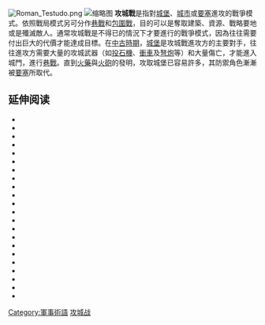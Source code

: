 {{Redirect2|围城|其他含义|围城 (消歧义)}}
{{unreferenced|time=2015-05-24T06:37:32+00:00}}
[[File:Roman_Testudo.png|thumb]]
[[File:Flickr_-_archer10_(Dennis)_-_China-7019.jpg|缩略图]]
'''攻城戰'''是指對[[城堡|城堡]]、[[城市|城市]]或[[要塞|要塞]]進攻的戰爭模式。依照戰局模式另可分作[[巷戰|巷戰]]和[[包圍戰|包圍戰]]，目的可以是奪取建築、資源、戰略要地或是殲滅敵人。通常攻城戰是不得已的情況下才要進行的戰爭模式，因為往往需要付出巨大的代價才能達成目標。在[[中古時期|中古時期]]，[[城堡|城堡]]是攻城戰進攻方的主要對手，往往進攻方需要大量的攻城武器（如[[投石機|投石機]]、[[衝車|衝車]]及[[弩炮|弩炮]]等）和大量傷亡，才能進入城門，進行[[巷戰|巷戰]]。直到[[火藥|火藥]]與[[火砲|火砲]]的發明，攻取城堡已容易許多，其防禦角色漸漸被[[要塞|要塞]]所取代。

==延伸阅读==
* {{Cite book |last=Alchon |first=Suzanne Austin |year=2003 |title=A pest in the land: new world epidemics in a global perspective |publisher=University of New Mexico Press |page=21 |isbn=0-8263-2871-7 |url=https://books.google.com/books?id=YiHHnV08ebkC&pg=PA21 |access-date=2021-10-16 |archive-date=2019-04-01 |archive-url=https://web.archive.org/web/20190401101639/https://books.google.com/books?id=YiHHnV08ebkC&pg=PA21 |dead-url=no }}
* {{Cite book|last=Baldock |first=Thomas Stanford |year=1809 |title=Cromwell as a Soldier |publisher=K. Paul, Trench, Trübner & Company |pages=[https://books.google.com/books?id=x_ooAAAAYAAJ&pg=PA515 515–520]}}
* {{cite book|last=Beevor |first=Antony |author-link=Antony Beevor |year=2002 |title=Berlin: The Downfall 1945 |url=https://archive.org/details/berlindownfall190000beev |publisher=Viking-Penguin Books |isbn=0-670-88695-5}}
* {{cite book|last=Firth |first=C. H. |year=1902 |author-link=Charles Harding Firth |title=Cromwell's Army: A History of the English Soldier During the Civil Wars, the Commonwealth and the Protectorate|location=Sussex |publisher=Methurn & Company |url=https://archive.org/details/cromwellsarmyhis00firtuoft |page=[https://archive.org/stream/cromwellsarmyhis00firtuoft#page/n43/mode/1up 29]}}
* {{cite book |last=Ebrey |first=Walthall, Palais |year=2006 |title=East Asia: A Cultural, Social, and Political History |url=https://archive.org/details/eastasiacultural00ebre_0 |url-access=registration |location=Boston |publisher=Houghton Mifflin Company|isbn=<!--????-->}}
* {{cite book|last1=Fletcher |first1=Banister |last2=Cruickshank|first2=Dan |year=1996 |title=Sir Banister Fletcher's A History of Architecture|url=https://archive.org/details/historyarchitect1905flet |url-access=limited |edition=20th |publisher=Architectural Press |page=[https://archive.org/details/historyarchitect1905flet/page/n71 20] |isbn=0-7506-2267-9}}
* {{cite book|last=Grousset |first=René |year=1970 |title=The Empire of the Steppes: A History of Central Asia |publisher=Rutgers University Press |page=[https://archive.org/details/empireofsteppes00grou/page/362 362] |isbn=0-8135-1304-9 |url=https://archive.org/details/empireofsteppes00grou|url-access=registration }}
* {{cite book|last=Hoskin |first=John, Carol Howland |year=2006 |title=Vietnam |publisher=New Holland Publishers |page=105 |isbn=978-1-84537-551-5|url=https://books.google.com/books?id=ZHn_8ihziN8C&pg=PA105}}
* {{cite book|last=Stewart |first=William |year=1998 |title=Dictionary of images and symbols in counselling |edition=1st |publisher=Jessica Kingsley |isbn=1-85302-351-5 |page=[https://books.google.com/books?id=GGJmFIf6mtIC&pg=PA105 105]}}
* {{cite book|last=Morocco |first=John |year=1984 |title=Thunder from Above: Air War, 1941–1968 |location=Boston |publisher=Boston Publishing Company}}
* {{cite book|last=Needham |first=Joseph |year=1986 |title=Science and Civilization in China |volume=4 |issue=2 |location=Taipei |publisher=Caves Books Ltd}}
* {{cite book|last=Needham |first=Joseph |year=1986 |title=Science and Civilization in China |volume=5 |issue=6 |location=Taiepi |publisher=Caves Books Ltd}}
* {{cite book|last=Needham |first=Joseph |year=1986 |title=Science and Civilization in China |volume=5 |issue=7 |location=Taipei |publisher=Caves Books Ltd}}
* {{cite book|last1=Reynolds |first1=Francis Joseph |first2=Allen Leon |last2=Churchill |first3=Francis Trevelyan |last3=Miller |year=1916 |title=The story of the great war: history of the European War from official sources; complete historical records of events to date |publisher=P.F. Collier & Son |page=[https://archive.org/details/storygreatwar05palmgoog/page/n434 406] |url=https://archive.org/details/storygreatwar05palmgoog}}
* {{cite journal|last=Roland |first=Alex |year=1992 |title=Secrecy, Technology, and War: Greek Fire and the Defense of Byzantium, Technology and Culture |url=https://archive.org/details/sim_technology-and-culture_1992-10_33_4/page/655 |journal=Technology and Culture |volume=33 |issue=4 |pages=655–679|doi=10.2307/3106585|jstor=3106585 }}
* {{cite book|last=Sellman |first=R. R. |year=1954 |title=Castles and Fortresses |publisher=Methuen}}
* {{cite book|last=Stearns |first=Peter N. |year=2001 |title=The Encyclopedia of World History: ancient, medieval, and modern |url=https://archive.org/details/encyclopediaworl00stea |url-access=limited |edition=6th |publisher=Houghton Mifflin Books |page=[https://archive.org/details/encyclopediaworl00stea/page/n651 17] |isbn=0-395-65237-5}}
* {{cite book|last=Symonds |first=Richard |year= 1859 |
editor-first=Charles Edward |editor-last=Long |title=Diary of the Marches of the Royal Army During the Great Civil War|volume=74 |series=Works of the Camden Society|publisher=The Camden Society |page=[https://books.google.com/books?id=dx0IAAAAIAAJ 270]}}
* {{cite book|last=Townshend |first=Charles |year=2000 |title=The Oxford History of Modern War |publisher=[[Oxford_University_Press|Oxford University Press]] |isbn=0-19-285373-2 |pages=[https://books.google.com/books?id=–1Tr0uEpc5sC&pg=PA211 211,212]}}
* {{cite book|last=Turnbull |first=Stephen R.|year=2002|title=Siege Weapons of the Far East|location=Oxford|publisher=Osprey Publishing Ltd|isbn=<!--????-->}}
* {{cite journal |last=Wheelis |first=M. |year=2002 |title=Biological warfare at the 1346 siege of Caffa |journal=Emerg Infect Dis |publisher=Center for Disease Control |volume=8 |issue=9 |url=https://www.cdc.gov/ncidod/EID/vol8no9/01-0536.htm |doi=10.3201/eid0809.010536 |pmid=12194776 |pmc=2732530 |pages=971–975 |access-date=2021-10-16 |archive-date=2008-05-21 |archive-url=https://web.archive.org/web/20080521182654/http://www.cdc.gov/ncidod/EID/vol8no9/01-0536.htm |dead-url=no }}
* {{cite book|last=Windrow |first=Martin |year=2005 |title=The Last Valley: Dien Bien Phu and the French defeat in Vietnam |location=London |publisher=Cassell}}



[[Category:軍事術語|Category:軍事術語]]
[[Category:攻城战|]]